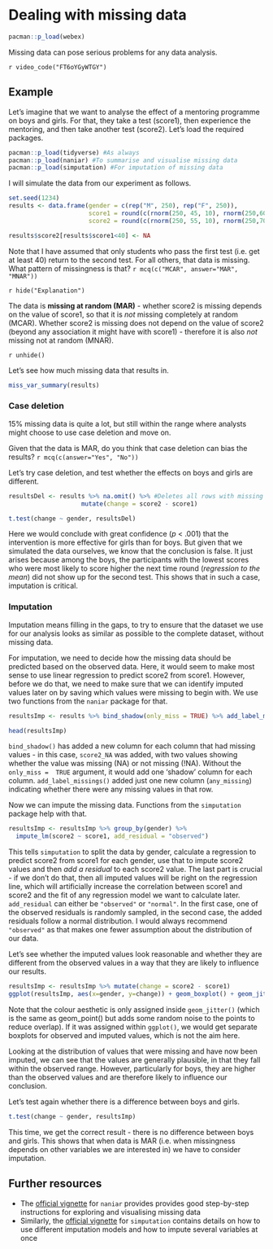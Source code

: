 # Dealing with missing data

```r
pacman::p_load(webex)
```

Missing data can pose serious problems for any data analysis.

`r video_code("FT6oYGyWTGY")`

## Example

Let's imagine that we want to analyse the effect of a mentoring programme on boys and girls. For that, they take a test (score1), then experience the mentoring, and then take another test (score2). Let's load the required packages.

```r
pacman::p_load(tidyverse) #As always
pacman::p_load(naniar) #To summarise and visualise missing data
pacman::p_load(simputation) #For imputation of missing data
```

I will simulate the data from our experiment as follows.

```r
set.seed(1234)
results <- data.frame(gender = c(rep("M", 250), rep("F", 250)), 
                      score1 = round(c(rnorm(250, 45, 10), rnorm(250,60,10))), 
                      score2 = round(c(rnorm(250, 55, 10), rnorm(250,70,10))))

results$score2[results$score1<40] <- NA

```

Note that I have assumed that only students who pass the first test (i.e. get at least 40) return to the second test. For all others, that data is missing. What pattern of missingness is that? `r mcq(c("MCAR", answer="MAR", "MNAR"))`

`r hide("Explanation")`

The data is **missing at random (MAR)** - whether score2 is missing depends on the value of score1, so that it is *not* missing completely at random (MCAR). Whether score2 is missing does not depend on the value of score2 (beyond any association it might have with score1) - therefore it is also *not* missing not at random (MNAR).

`r unhide()`

Let's see how much missing data that results in.

```r
miss_var_summary(results)
```

### Case deletion

15% missing data is quite a lot, but still within the range where analysts might choose to use case deletion and move on.

Given that the data is MAR, do you think that case deletion can bias the results? `r mcq(c(answer="Yes", "No"))`

Let's try case deletion, and test whether the effects on boys and girls are different.

```r
resultsDel <- results %>% na.omit() %>% #Deletes all rows with missing values
                    mutate(change = score2 - score1)

t.test(change ~ gender, resultsDel)
```

Here we would conclude with great confidence (*p* < .001) that the intervention is more effective for girls than for boys. But given that we simulated the data ourselves, we know that the conclusion is false. It just arises because among the boys, the participants with the lowest scores who were most likely to score higher the next time round (*regression to the mean*) did not show up for the second test. This shows that in such a case, imputation is critical.

### Imputation

Imputation means filling in the gaps, to try to ensure that the dataset we use for our analysis looks as similar as possible to the complete dataset, without missing data.

For imputation, we need to decide how the missing data should be predicted based on the observed data. Here, it would seem to make most sense to use linear regression to predict score2 from score1. However, before we do that, we need to make sure that we can identify imputed values later on by saving which values were missing to begin with. We use two functions from the `naniar` package for that.

```r
resultsImp <- results %>% bind_shadow(only_miss = TRUE) %>% add_label_missings()

head(resultsImp)
```

`bind_shadow()` has added a new column for each column that had missing values - in this case, `score2_NA` was added, with two values showing whether the value was missing (NA) or not missing (!NA). Without the `only_miss =  TRUE` argument, it would add one 'shadow' column for each column. `add_label_missings()` added just one new column (`any_missing`) indicating whether there were any missing values in that row.

Now we can impute the missing data. Functions from the `simputation` package help with that.

```r
resultsImp <- resultsImp %>% group_by(gender) %>% 
  impute_lm(score2 ~ score1, add_residual = "observed") 
```

This tells `simputation` to split the data by gender, calculate a regression to predict score2 from score1 for each gender, use that to impute score2 values and then *add a residual* to each score2 value. The last part is crucial - if we don't do that, then all imputed values will be right on the regression line, which will artificially increase the correlation between score1 and score2 and the fit of any regression model we want to calculate later. `add_residual` can either be `"observed"` or `"normal"`. In the first case, one of the observed residuals is randomly sampled, in the second case, the added residuals follow a normal distribution. I would always recommend `"observed"` as that makes one fewer assumption about the distribution of our data.

Let's see whether the imputed values look reasonable and whether they are different from the observed values in a way that they are likely to influence our results.

```r
resultsImp <- resultsImp %>% mutate(change = score2 - score1)
ggplot(resultsImp, aes(x=gender, y=change)) + geom_boxplot() + geom_jitter(aes(color = score2_NA))
```

Note that the colour aesthetic is only assigned inside `geom_jitter()` (which is the same as geom_point() but adds some random noise to the points to reduce overlap). If it was assigned within `ggplot()`, we would get separate boxplots for observed and imputed values, which is not the aim here.

Looking at the distribution of values that were missing and have now been imputed, we can see that the values are generally plausible, in that they fall within the observed range. However, particularly for boys, they are higher than the observed values and are therefore likely to influence our conclusion. 

Let's test again whether there is a difference between boys and girls.

```r
t.test(change ~ gender, resultsImp)
```

This time, we get the correct result - there is no difference between boys and girls. This shows that when data is MAR (i.e. when missingness depends on other variables we are interested in) we have to consider imputation.

## Further resources

* The [official vignette](https://cran.r-project.org/web/packages/naniar/vignettes/getting-started-w-naniar.html) for `naniar` provides provides good step-by-step instructions for exploring and visualising missing data
* Similarly, the [official vignette](https://cran.r-project.org/web/packages/simputation/vignettes/intro.html) for `simputation` contains details on how to use different imputation models and how to impute several variables at once
